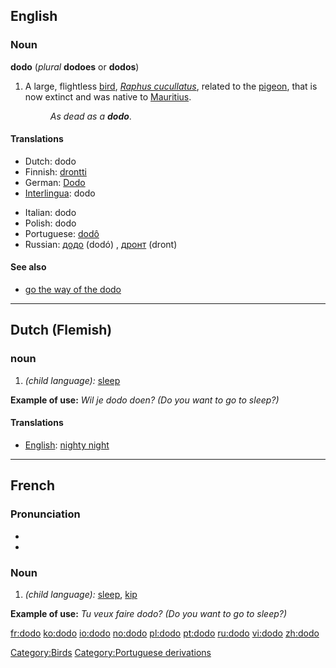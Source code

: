 {{see|Dodo|dodô}}
{{wikipedia}}
==English==

===Noun===
'''dodo''' (''plural'' '''dodoes''' or '''dodos''')

# A large, flightless [[bird]], ''[[Raphus cucullatus]]'', related to the [[pigeon]], that is now extinct and was native to [[Mauritius]].
#: ''As dead as a '''dodo'''''.

====Translations====
{{top}}
*Dutch: dodo {{g|Dutch}}
*Finnish: [[drontti]]
*German: [[Dodo]] {{m}}
*[[Interlingua]]: dodo
{{mid}}
*Italian: dodo {{m}}
*Polish: dodo {{g|Polish}}
*Portuguese: [[dodô]] {{m}}
*Russian: [[додо]] (dodó) {{m}}, [[дронт]] (dront) {{m}}
{{bottom}}

[[Category:Birds]]

====See also====
*[[go the way of the dodo]]

----

==Dutch (Flemish)==

===noun===
# ''(child language):'' [[sleep]]
'''Example of use:''' ''Wil je dodo doen? (Do you want to go to sleep?)''

====Translations====
*[[English]]: [[nighty night]]

----

==French==

===Pronunciation===
*{{IPA|/dɔ.dɔ/}}
*{{SAMPA|/dO.dO/}}

===Noun===
# ''(child language):'' [[sleep]], [[kip]]
'''Example of use:''' ''Tu veux faire dodo? (Do you want to go to sleep?)''

[[Category:Portuguese derivations]]

[[fr:dodo]]
[[ko:dodo]]
[[io:dodo]]
[[no:dodo]]
[[pl:dodo]]
[[pt:dodo]]
[[ru:dodo]]
[[vi:dodo]]
[[zh:dodo]]